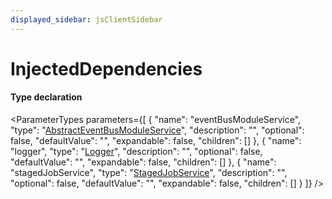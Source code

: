 ```yaml
---
displayed_sidebar: jsClientSidebar
---
```



# InjectedDependencies

#### Type declaration

<ParameterTypes parameters={[
  {
    "name": "eventBusModuleService",
    "type": "[AbstractEventBusModuleService](../classes/internal.AbstractEventBusModuleService.mdx)",
    "description": "",
    "optional": false,
    "defaultValue": "",
    "expandable": false,
    "children": []
  },
  {
    "name": "logger",
    "type": "[Logger](../../LoggerTypes/interfaces/internal.internal-1.LoggerTypes.Logger.mdx)",
    "description": "",
    "optional": false,
    "defaultValue": "",
    "expandable": false,
    "children": []
  },
  {
    "name": "stagedJobService",
    "type": "[StagedJobService](../classes/internal.internal.StagedJobService.mdx)",
    "description": "",
    "optional": false,
    "defaultValue": "",
    "expandable": false,
    "children": []
  }
]} />
